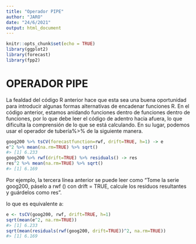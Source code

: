 ```yaml
---
title: "Operador PIPE"
author: "JARO"
date: "24/6/2021"
output: html_document
---
```


```r
knitr::opts_chunk$set(echo = TRUE)
library(ggplot2)
library(forecast)
library(fpp2)
```

# OPERADOR PIPE

La fealdad del código R anterior hace que esta sea una buena oportunidad para introducir algunas formas alternativas de encadenar funciones R. En el código anterior, estamos anidando funciones dentro de funciones dentro de funciones, por lo que debe leer el código de adentro hacia afuera, lo que dificulta la comprensión de lo que se está calculando. En su lugar, podemos usar el operador de tubería%>% de la siguiente manera. 

```r
goog200 %>% tsCV(forecastfunction=rwf, drift=TRUE, h=1) -> e
e^2 %>% mean(na.rm=TRUE) %>% sqrt()
#> [1] 6.233
goog200 %>% rwf(drift=TRUE) %>% residuals() -> res
res^2 %>% mean(na.rm=TRUE) %>% sqrt()
#> [1] 6.169
```

Por ejemplo, la tercera línea anterior se puede leer como "Tome la serie goog200, páselo a rwf () con drift = TRUE, calcule los residuos resultantes y guárdelos como res".

lo que es equivalente a:

```r
e <- tsCV(goog200, rwf, drift=TRUE, h=1)
sqrt(mean(e^2, na.rm=TRUE))
#> [1] 6.233
sqrt(mean(residuals(rwf(goog200, drift=TRUE))^2, na.rm=TRUE))
#> [1] 6.169
```


